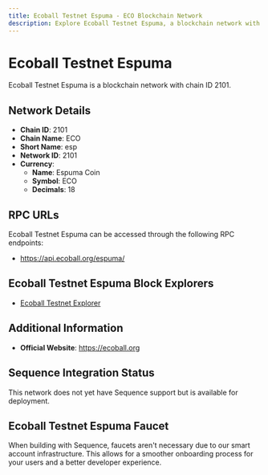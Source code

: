 ```yaml
--- 
title: Ecoball Testnet Espuma - ECO Blockchain Network
description: Explore Ecoball Testnet Espuma, a blockchain network with chain ID 2101. Learn about its native currency, Espuma Coin, and how to interact with the network.
---
```


# Ecoball Testnet Espuma

Ecoball Testnet Espuma is a blockchain network with chain ID 2101.

## Network Details

- **Chain ID**: 2101
- **Chain Name**: ECO
- **Short Name**: esp
- **Network ID**: 2101
- **Currency**: 
  - **Name**: Espuma Coin
  - **Symbol**: ECO
  - **Decimals**: 18

## RPC URLs

Ecoball Testnet Espuma can be accessed through the following RPC endpoints:

- https://api.ecoball.org/espuma/

## Ecoball Testnet Espuma Block Explorers

- [Ecoball Testnet Explorer](https://espuma-scan.ecoball.org)

## Additional Information

- **Official Website**: https://ecoball.org

## Sequence Integration Status

This network does not yet have Sequence support but is available for deployment.

## Ecoball Testnet Espuma Faucet

When building with Sequence, faucets aren't necessary due to our smart account infrastructure. This allows for a smoother onboarding process for your users and a better developer experience.
